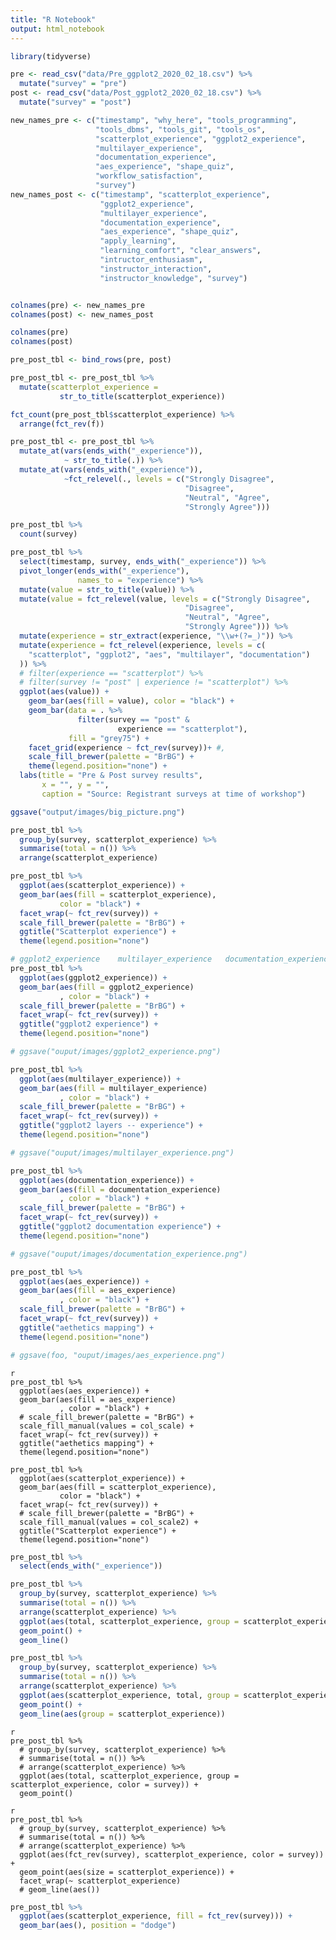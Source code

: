```yaml
---
title: "R Notebook"
output: html_notebook
---
```


```r
library(tidyverse)
```



```r
pre <- read_csv("data/Pre_ggplot2_2020_02_18.csv") %>%
  mutate("survey" = "pre")
post <- read_csv("data/Post_ggplot2_2020_02_18.csv") %>% 
  mutate("survey" = "post")
```


```r
new_names_pre <- c("timestamp", "why_here", "tools_programming", 
                   "tools_dbms", "tools_git", "tools_os", 
                   "scatterplot_experience", "ggplot2_experience", 
                   "multilayer_experience",
                   "documentation_experience", 
                   "aes_experience", "shape_quiz",
                   "workflow_satisfaction",
                   "survey")
new_names_post <- c("timestamp", "scatterplot_experience",
                    "ggplot2_experience",
                    "multilayer_experience",
                    "documentation_experience",
                    "aes_experience", "shape_quiz",
                    "apply_learning", 
                    "learning_comfort", "clear_answers",
                    "intructor_enthusiasm",
                    "instructor_interaction",
                    "instructor_knowledge", "survey")


colnames(pre) <- new_names_pre
colnames(post) <- new_names_post

colnames(pre)
colnames(post)


```



```r
pre_post_tbl <- bind_rows(pre, post) 

pre_post_tbl <- pre_post_tbl %>% 
  mutate(scatterplot_experience =
           str_to_title(scatterplot_experience))

fct_count(pre_post_tbl$scatterplot_experience) %>% 
  arrange(fct_rev(f))
```


```r
pre_post_tbl <- pre_post_tbl %>% 
  mutate_at(vars(ends_with("_experience")),
            ~ str_to_title(.)) %>% 
  mutate_at(vars(ends_with("_experience")), 
            ~fct_relevel(., levels = c("Strongly Disagree",
                                       "Disagree",
                                       "Neutral", "Agree", 
                                       "Strongly Agree")))
```




```r
pre_post_tbl %>% 
  count(survey)
```

```r
pre_post_tbl %>% 
  select(timestamp, survey, ends_with("_experience")) %>% 
  pivot_longer(ends_with("_experience"),
               names_to = "experience") %>% 
  mutate(value = str_to_title(value)) %>% 
  mutate(value = fct_relevel(value, levels = c("Strongly Disagree",
                                       "Disagree",
                                       "Neutral", "Agree", 
                                       "Strongly Agree"))) %>% 
  mutate(experience = str_extract(experience, "\\w+(?=_)")) %>% 
  mutate(experience = fct_relevel(experience, levels = c(
    "scatterplot", "ggplot2", "aes", "multilayer", "documentation")
  )) %>% 
  # filter(experience == "scatterplot") %>% 
  # filter(survey != "post" | experience != "scatterplot") %>% 
  ggplot(aes(value)) +
    geom_bar(aes(fill = value), color = "black") +
    geom_bar(data = . %>% 
               filter(survey == "post" & 
                        experience == "scatterplot"), 
             fill = "grey75") +
    facet_grid(experience ~ fct_rev(survey))+ #,
    scale_fill_brewer(palette = "BrBG") + 
    theme(legend.position="none") +
  labs(title = "Pre & Post survey results",
       x = "", y = "",
       caption = "Source: Registrant surveys at time of workshop")

ggsave("output/images/big_picture.png")
```


```r
pre_post_tbl %>% 
  group_by(survey, scatterplot_experience) %>% 
  summarise(total = n()) %>% 
  arrange(scatterplot_experience)
```


```r
pre_post_tbl %>% 
  ggplot(aes(scatterplot_experience)) +
  geom_bar(aes(fill = scatterplot_experience),
           color = "black") +
  facet_wrap(~ fct_rev(survey)) +
  scale_fill_brewer(palette = "BrBG") +
  ggtitle("Scatterplot experience") + 
  theme(legend.position="none")
```


```r
# ggplot2_experience    multilayer_experience   documentation_experience   documentation_experience
pre_post_tbl %>% 
  ggplot(aes(ggplot2_experience)) +
  geom_bar(aes(fill = ggplot2_experience)
           , color = "black") +
  scale_fill_brewer(palette = "BrBG") +
  facet_wrap(~ fct_rev(survey)) +
  ggtitle("ggplot2 experience") + 
  theme(legend.position="none")

# ggsave("ouput/images/ggplot2_experience.png")

pre_post_tbl %>% 
  ggplot(aes(multilayer_experience)) +
  geom_bar(aes(fill = multilayer_experience)
           , color = "black") +
  scale_fill_brewer(palette = "BrBG") +
  facet_wrap(~ fct_rev(survey)) +
  ggtitle("ggplot2 layers -- experience") + 
  theme(legend.position="none")

# ggsave("ouput/images/multilayer_experience.png")

pre_post_tbl %>% 
  ggplot(aes(documentation_experience)) +
  geom_bar(aes(fill = documentation_experience)
           , color = "black") +
  scale_fill_brewer(palette = "BrBG") +
  facet_wrap(~ fct_rev(survey)) +
  ggtitle("ggplot2 documentation experience") + 
  theme(legend.position="none")

# ggsave("ouput/images/documentation_experience.png")

pre_post_tbl %>% 
  ggplot(aes(aes_experience)) +
  geom_bar(aes(fill = aes_experience)
           , color = "black") +
  scale_fill_brewer(palette = "BrBG") +
  facet_wrap(~ fct_rev(survey)) +
  ggtitle("aethetics mapping") + 
  theme(legend.position="none")

# ggsave(foo, "ouput/images/aes_experience.png")
```




```
{r}
pre_post_tbl %>% 
  ggplot(aes(aes_experience)) +
  geom_bar(aes(fill = aes_experience)
           , color = "black") +
  # scale_fill_brewer(palette = "BrBG") +
  scale_fill_manual(values = col_scale) +
  facet_wrap(~ fct_rev(survey)) +
  ggtitle("aethetics mapping") + 
  theme(legend.position="none")

pre_post_tbl %>% 
  ggplot(aes(scatterplot_experience)) +
  geom_bar(aes(fill = scatterplot_experience),
           color = "black") +
  facet_wrap(~ fct_rev(survey)) +
  # scale_fill_brewer(palette = "BrBG") +
  scale_fill_manual(values = col_scale2) +
  ggtitle("Scatterplot experience") + 
  theme(legend.position="none")
```


```r
pre_post_tbl %>% 
  select(ends_with("_experience"))
```



```r
pre_post_tbl %>% 
  group_by(survey, scatterplot_experience) %>% 
  summarise(total = n()) %>% 
  arrange(scatterplot_experience) %>% 
  ggplot(aes(total, scatterplot_experience, group = scatterplot_experience, color = survey)) +
  geom_point() +
  geom_line()
```



```r
pre_post_tbl %>% 
  group_by(survey, scatterplot_experience) %>% 
  summarise(total = n()) %>% 
  arrange(scatterplot_experience) %>% 
  ggplot(aes(scatterplot_experience, total, group = scatterplot_experience, color = survey)) +
  geom_point() +
  geom_line(aes(group = scatterplot_experience))
```


```
{r}
pre_post_tbl %>% 
  # group_by(survey, scatterplot_experience) %>% 
  # summarise(total = n()) %>% 
  # arrange(scatterplot_experience) %>% 
  ggplot(aes(total, scatterplot_experience, group = scatterplot_experience, color = survey)) +
  geom_point() 
```



```
{r}
pre_post_tbl %>% 
  # group_by(survey, scatterplot_experience) %>% 
  # summarise(total = n()) %>% 
  # arrange(scatterplot_experience) %>% 
  ggplot(aes(fct_rev(survey), scatterplot_experience, color = survey)) +
  geom_point(aes(size = scatterplot_experience)) +
  facet_wrap(~ scatterplot_experience)
  # geom_line(aes())
```


```r
pre_post_tbl %>% 
  ggplot(aes(scatterplot_experience, fill = fct_rev(survey))) +
  geom_bar(aes(), position = "dodge") 
```



